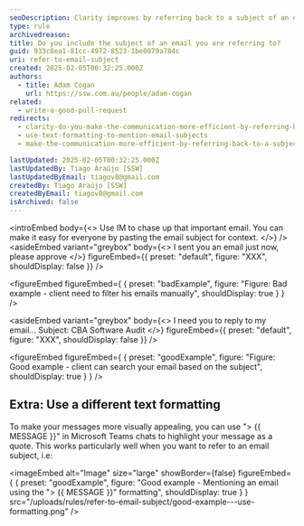 ```yaml
---
seoDescription: Clarity improves by referring back to a subject of an email, making communication more efficient.
type: rule
archivedreason:
title: Do you include the subject of an email you are referring to?
guid: 933c8ea1-81cc-4972-8523-1be0879a784c
uri: refer-to-email-subject
created: 2025-02-05T00:32:25.000Z
authors:
  - title: Adam Cogan
    url: https://ssw.com.au/people/adam-cogan
related:
  - write-a-good-pull-request
redirects:
  - clarity-do-you-make-the-communication-more-efficient-by-referring-back-to-a-subject-of-an-email
  - use-text-formatting-to-mention-email-subjects
  - make-the-communication-more-efficient-by-referring-back-to-a-subject-of-an-email

lastUpdated: 2025-02-05T00:32:25.000Z
lastUpdatedBy: Tiago Araújo [SSW]
lastUpdatedByEmail: tiagov8@gmail.com
createdBy: Tiago Araújo [SSW]
createdByEmail: tiagov8@gmail.com
isArchived: false
---
```


<introEmbed
  body={<>
Use IM to chase up that important email. You can make it easy for everyone by pasting the email subject for context.
  </>}
/>
<asideEmbed
  variant="greybox"
  body={<>
    I sent you an email just now, please approve
  </>}
  figureEmbed={{
    preset: "default",
    figure: "XXX",
    shouldDisplay: false
  }}
/>

<figureEmbed figureEmbed={ {
  preset: "badExample",
  figure: "Figure: Bad example - client need to filter his emails manually",
  shouldDisplay: true
} } />


<asideEmbed
  variant="greybox"
  body={<>
    I need you to reply to my email... Subject: CBA Software Audit
  </>}
  figureEmbed={{
    preset: "default",
    figure: "XXX",
    shouldDisplay: false
  }}
/>

<figureEmbed figureEmbed={ {
  preset: "goodExample",
  figure: "Figure: Good example - client can search your email based on the subject",
  shouldDisplay: true
} } />


## Extra: Use a different text formatting

To make your messages more visually appealing, you can use "> &#123;&#123; MESSAGE &#125;&#125;" in Microsoft Teams chats to highlight your message as a quote. This works particularly well when you want to refer to an email subject, i.e:

<imageEmbed
  alt="Image"
  size="large"
  showBorder={false}
  figureEmbed={ {
    preset: "goodExample",
    figure: "Good example - Mentioning an email using the \"> &#123;&#123; MESSAGE &#125;&#125;\" formatting",
    shouldDisplay: true
  } }
  src="/uploads/rules/refer-to-email-subject/good-example---use-formatting.png"
/>
